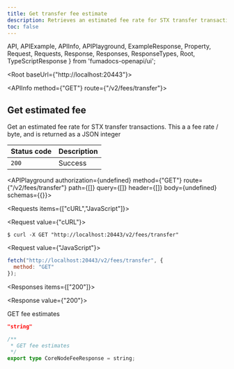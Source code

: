 ```yaml
---
title: Get transfer fee estimate
description: Retrieves an estimated fee rate for STX transfer transactions.
toc: false
---
```


  API,
  APIExample,
  APIInfo,
  APIPlayground,
  ExampleResponse,
  Property,
  Request,
  Requests,
  Response,
  Responses,
  ResponseTypes,
  Root,
  TypeScriptResponse
} from 'fumadocs-openapi/ui';

<Root baseUrl={"http://localhost:20443"}>

<API>

<APIInfo method={"GET"} route={"/v2/fees/transfer"}>

## Get estimated fee

Get an estimated fee rate for STX transfer transactions. This a a fee rate / byte, and is returned as a JSON integer

| Status code | Description |
| ----------- | ----------- |
| `200` | Success |

<APIPlayground authorization={undefined} method={"GET"} route={"/v2/fees/transfer"} path={[]} query={[]} header={[]} body={undefined} schemas={{}}>

</APIPlayground>

</APIInfo>

<APIExample>

<Requests items={["cURL","JavaScript"]}>

<Request value={"cURL"}>

```terminal
$ curl -X GET "http://localhost:20443/v2/fees/transfer"
```

</Request>

<Request value={"JavaScript"}>

```js
fetch("http://localhost:20443/v2/fees/transfer", {
  method: "GET"
});
```

</Request>

</Requests>

<Responses items={["200"]}>

<Response value={"200"}>

GET fee estimates

<ResponseTypes>

<ExampleResponse>

```json
"string"
```

</ExampleResponse>

<TypeScriptResponse>

```ts
/**
 * GET fee estimates
 */
export type CoreNodeFeeResponse = string;
```

</TypeScriptResponse>

</ResponseTypes>

</Response>

</Responses>

</APIExample>

</API>

</Root>
